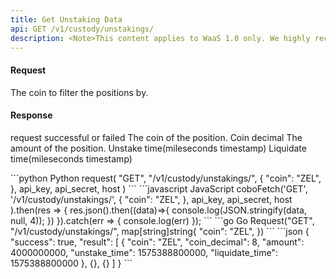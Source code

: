 ```yaml
---
title: Get Unstaking Data
api: GET /v1/custody/unstakings/ 
description: <Note>This content applies to WaaS 1.0 only. We highly recommend that you upgrade to [WaaS 2.0](/v2/guides/overview/introduction).</Note> This endpoint returns a JSON response with a list of unstaking and liquidating positions for the specified coin.
---
```

#### Request
<ParamField query="coin" type="String" >The coin to filter the positions by.</ParamField>

#### Response
<ResponseField name="success" type="bool">request successful or failed</ResponseField>
<ResponseField name="result" type="object[]">
  <Expandable title="object">
    <ResponseField name="coin" type="String" >The coin of the position.</ResponseField>
    <ResponseField name="coin_decimal" type="Int" >Coin decimal</ResponseField>
    <ResponseField name="amount" type="Int" >The amount of the position.</ResponseField>
    <ResponseField name="unstake_time" type="Int" >Unstake time(mileseconds timestamp)</ResponseField>
    <ResponseField name="liquidate_time" type="Int" >Liquidate time(mileseconds timestamp)</ResponseField>
  </Expandable>
</ResponseField>

<RequestExample>
```python Python
request(
    "GET",
    "/v1/custody/unstakings/",
    {
        "coin": "ZEL",
    },
    api_key, api_secret, host
)
```
```javascript JavaScript
coboFetch('GET', '/v1/custody/unstakings/',
        {
            "coin": "ZEL",
        },
        api_key, api_secret, host
    ).then(res => {
        res.json().then((data)=>{
            console.log(JSON.stringify(data, null, 4));
        })
    }).catch(err => {
        console.log(err)
    });
```
```go Go
Request("GET", "/v1/custody/unstakings/", map[string]string{
    "coin": "ZEL",
})
```
</RequestExample>

<ResponseExample>
```json
{
  "success": true,
  "result": [
    {
      "coin": "ZEL",
      "coin_decimal": 8,
      "amount": 4000000000,
      "unstake_time": 1575388800000,
      "liquidate_time": 1575388800000
    },
    {},
    {}
  ]
}
```
</ResponseExample>
